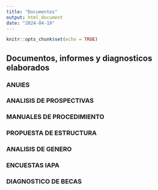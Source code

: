 ```yaml
---
title: "Documentos"
output: html_document
date: "2024-04-19"
---
```


```r
knitr::opts_chunk$set(echo = TRUE)
```


## Documentos, informes  y diagnosticos elaborados
### ANUIES
### ANALISIS DE PROSPECTIVAS
### MANUALES DE PROCEDIMIENTO
### PROPUESTA DE ESTRUCTURA
### ANALISIS DE GENERO
### ENCUESTAS IAPA
### DIAGNOSTICO DE BECAS